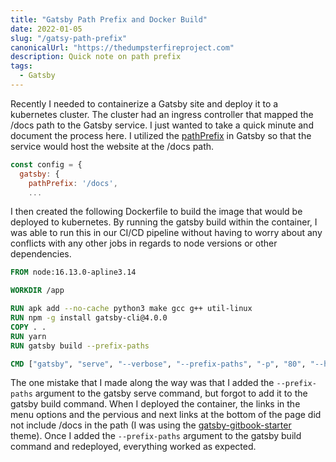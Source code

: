 ```yaml
---
title: "Gatsby Path Prefix and Docker Build"
date: 2022-01-05
slug: "/gatsy-path-prefix"
canonicalUrl: "https://thedumpsterfireproject.com"
description: Quick note on path prefix
tags:
  - Gatsby
---
```

Recently I needed to containerize a Gatsby site and deploy it to a kubernetes cluster.  The cluster had an
ingress controller that mapped the /docs path to the Gatsby service. I just wanted to take a quick minute and
document the process here.  I utilized the [pathPrefix](https://www.gatsbyjs.com/docs/how-to/previews-deploys-hosting/path-prefix/)
in Gatsby so that the service would host the website at the /docs path.

```javascript
const config = {
  gatsby: {
    pathPrefix: '/docs',
    ...
```
I then created the following Dockerfile to build the image that would be deployed to kubernetes. By running
the gatsby build within the container, I was able to run this in our CI/CD pipeline without having to worry
about any conflicts with any other jobs in regards to node versions or other dependencies.
```dockerfile
FROM node:16.13.0-apline3.14

WORKDIR /app

RUN apk add --no-cache python3 make gcc g++ util-linux
RUN npm -g install gatsby-cli@4.0.0
COPY . .
RUN yarn
RUN gatsby build --prefix-paths

CMD ["gatsby", "serve", "--verbose", "--prefix-paths", "-p", "80", "--host", "0.0.0.0"]
```
The one mistake that I made along the way was that I added the `--prefix-paths` argument to the gatsby serve command,
but forgot to add it to the gatsby build command.  When I deployed the container, the links in the menu options
and the pervious and next links at the bottom of the page did not include /docs in the path (I was using the
[gatsby-gitbook-starter](https://www.gatsbyjs.com/starters/hasura/gatsby-gitbook-starter) theme). Once I added the
`--prefix-paths` argument to the gatsby build command and redeployed, everything worked as expected.
